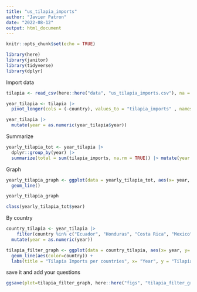 ```yaml
---
title: "us_tilapia_imports"
author: "Javier Patron"
date: "2022-08-12"
output: html_document
---
```


```r
knitr::opts_chunk$set(echo = TRUE)
```


```r
library(here)
library(janitor)
library(tidyverse)
library(dplyr)
```

Import data

```r
tilapia <- read_csv(here::here("data", "us_tilapia_imports.csv"), na = ("."))

year_tilapia <- tilapia |>
  pivot_longer(cols = (-country), values_to = "tilapia_imports" , names_to = "year" )

year_tilapia |> 
  mutate(year = as.numeric(year_tilapia$year))


```

Summarize

```r

yearly_tilapia_tot <- year_tilapia |> 
  dplyr::group_by(year) |> 
  summarize(total = sum(tilapia_imports, na.rm = TRUE)) |> mutate(year = as.numeric(year))

```

Graph

```r

yearly_tilapia_graph <- ggplot(data = yearly_tilapia_tot, aes(x= year, y = total )) +
  geom_line() 

yearly_tilapia_graph

class(yearly_tilapia_tot$year)

```

By country

```r

country_tilapia <- year_tilapia |> 
    filter(country %in% c("Ecuador", "Honduras", "Costa Rica", "Mexico")) |> 
  mutate(year = as.numeric(year))

```

```r
tilapia_filter_graph <- ggplot(data = country_tilapia, aes(x= year, y= tilapia_imports)) + 
  geom_line(aes(color=country)) +
  labs(title = "Tilapia Imports per countries", x= "Year", y = "Tilapia_Imports")

```

save it and add your questions


```r
ggsave(plot=tilapia_filter_graph, here::here("figs", "tilapia_filter_graph.png") )
```


